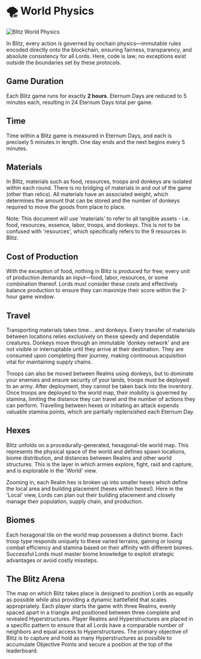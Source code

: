 
# 🌪️ World Physics

<img src="/images/covers/08.png" alt="Blitz World Physics" className="w-full rounded-lg my-6" />

In Blitz, every action is governed by onchain physics—immutable rules encoded directly onto the blockchain, ensuring
fairness, transparency, and absolute consistency for all Lords. Here, code is law; no exceptions exist outside the
boundaries set by these protocols.

## Game Duration

Each Blitz game runs for exactly **2 hours**. Eternum Days are reduced to 5 minutes each, resulting in 24 Eternum Days total per game.

## Time

Time within a Blitz game is measured in Eternum Days, and each is precisely 5 minutes in length. One day ends and the next
begins every 5 minutes.

## Materials

In Blitz, materials such as food, resources, troops and donkeys are isolated within each round. There is no bridging of materials in and out of the game (other than relics).
All materials have an associated weight, which determines the amount that can be stored and the number of donkeys required to move the goods from place to place.

Note: This document will use 'materials' to refer to all tangible assets - i.e. food, resources, essence, 
labor, troops, and donkeys. This is not to be confused with 'resources', which specifically refers to the 9 resources in Blitz.

## Cost of Production

With the exception of food, nothing in Blitz is produced for free; every unit of production demands an input—food,
labor, resources, or some combination thereof. Lords must consider these costs and effectively balance production to ensure
they can maximize their score within the 2-hour game window.

## Travel

Transporting materials takes time… and donkeys. Every transfer of materials between
locations relies exclusively on these speedy and dependable creatures. Donkeys move through an immutable 'donkey network' and are not visible or interruptable
until they arrive at their destination. They are consumed upon completing their journey, making continuous acquisition vital for maintaining supply chains.

Troops can also be moved between Realms using donkeys, but to dominate your enemies and ensure security of your
lands, troops must be deployed to an army. After deployment, they cannot be taken back into the inventory.
Once troops are deployed to the world map, their mobility is governed by stamina, 
limiting the distance they can travel and the number of actions they can perform. Travelling between hexes or initiating
an attack expends valuable stamina points, which are partially replensished each Eternum Day.

## Hexes

Blitz unfolds on a procedurally-generated, hexagonal-tile world map. This represents the physical space
of the world and defines spawn locations, biome distribution, and distances between Realms and other world
structures. This is the layer in which armies explore, fight, raid and capture, and is explorable in the 'World' view.

Zooming in, each Realm hex is broken up into smaller hexes which define the local area and building placement
(hexes within hexes!). Here in the 'Local' view, Lords can plan out their building placement and closely manage their
population, supply chain, and production.

## Biomes

Each hexagonal tile on the world map possesses a distinct biome. Each troop type responds uniquely to these varied
terrains, gaining or losing combat efficiency and stamina based on their affinity with different biomes. Successful
Lords must master biome knowledge to exploit strategic advantages or avoid costly missteps.

## The Blitz Arena

The map on which Blitz takes place is designed to position Lords as equally as possible while also providing a dynamic battlefield that scales appropriately.
Each player starts the game with three Realms, evenly spaced apart in a triangle and positioned between three complete and revealed Hyperstructures.
Player Realms and Hyperstructures are placed in a specific pattern to ensure that all Lords have a comparable number of neighbors and equal access to Hyperstructures.
The primary objective of Blitz is to capture and hold as many Hyperstructures as possible to accumulate Objective Points and secure a position at the top of the leaderboard.
